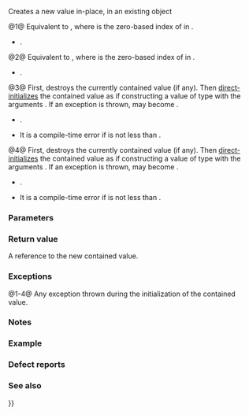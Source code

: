 {{cpp/utility/variant/title|emplace}}
{{cpp/utility/variant/navbar}}
{{dcl begin}}
{{dcla|num=1|constexpr=c++20|since=c++17|1=
template&lt; class T, class... Args &gt;
T&amp; emplace( Args&amp;&amp;... args );
}}
{{dcla|num=2|anchor=no|constexpr=c++20|since=c++17|1=
template&lt; class T, class U, class... Args &gt;
T&amp; emplace( std::initializer_list&lt;U&gt; il, Args&amp;&amp;... args );
}}
{{dcla|num=3|anchor=no|constexpr=c++20|since=c++17|1=
template&lt; std::size_t I, class... Args &gt;
std::variant_alternative_t&lt;I, variant&gt;&amp; emplace( Args&amp;&amp;... args );
}}
{{dcla|num=4|anchor=no|constexpr=c++20|since=c++17|1=
template&lt; std::size_t I, class U, class... Args &gt;
std::variant_alternative_t&lt;I, variant&gt;&amp;
    emplace( std::initializer_list&lt;U&gt; il, Args&amp;&amp;... args );
}}
{{dcl end}}

Creates a new value in-place, in an existing {{tt|variant}} object

@1@ Equivalent to {{c|emplace&lt;I&gt;(std::forward&lt;Args&gt;(args)...)}}, where {{tt|I}} is the zero-based index of {{tt|T}} in {{tt|Types...}}.
* {{cpp/enable_if|{{c|std::is_constructible_v&lt;T, Args...&gt;}} is {{c|true}}, and {{tt|T}} occurs exactly once in {{tt|Types...}}}}.
@2@ Equivalent to {{c|emplace&lt;I&gt;(il, std::forward&lt;Args&gt;(args)...)}}, where {{tt|I}} is the zero-based index of {{tt|T}} in {{tt|Types...}}.
* {{cpp/enable_if|{{c|std::is_constructible_v&lt;T, std::initializer_list&lt;U&gt;&amp;, Args...&gt;}} is {{c|true}}, and {{tt|T}} occurs exactly once in {{tt|Types...}}}}.
@3@ First, destroys the currently contained value (if any). Then [[cpp/language/direct initialization|direct-initializes]] the contained value as if constructing a value of type {{tt|T_I}} with the arguments {{c|std::forward&lt;Args&gt;(args)...}}. If an exception is thrown, {{c|*this}} may become {{rlpt|valueless_by_exception}}.
* {{cpp/enable_if|{{c|std::is_constructible_v&lt;T_I, Args...&gt;}} is {{c|true}}}}.
* It is a compile-time error if {{tt|I}} is not less than {{c|sizeof...(Types)}}.
@4@ First, destroys the currently contained value (if any). Then [[cpp/language/direct initialization|direct-initializes]] the contained value as if constructing a value of type {{tt|T_I}} with the arguments {{c|il, std::forward&lt;Args&gt;(args)...}}. If an exception is thrown, {{c|*this}} may become {{rlpt|valueless_by_exception}}.
* {{cpp/enable_if|{{c|std::is_constructible_v&lt;T_I, std::initializer_list&lt;U&gt;&amp;, Args...&gt;}} is {{c|true}}}}.
* It is a compile-time error if {{tt|I}} is not less than {{c|sizeof...(Types)}}.

===Parameters===
{{par begin}}
{{par|args|constructor arguments to use when constructing the new value}}
{{par|il|initializer_list argument to use when constructing the new value}}
{{par end}}

===Return value===
A reference to the new contained value.

===Exceptions===
@1-4@ Any exception thrown during the initialization of the contained value.

===Notes===
{{ftm begin|sort=1}}
{{ftm|std=C++20|dr=yes|value=202106L|__cpp_lib_variant|Fully {{c/core|constexpr}} {{tt|std::variant}} {{vl|1-4}}}}
{{ftm end}}

===Example===
{{example
|code =
#include &lt;iostream&gt;
#include &lt;string&gt;
#include &lt;variant&gt;

int main()
{
    std::variant&lt;std::string&gt; v1;
    v1.emplace&lt;0&gt;("abc"); // OK
    std::cout &lt;&lt; std::get&lt;0&gt;(v1) &lt;&lt; '\n';
    v1.emplace&lt;std::string&gt;("def"); // OK
    std::cout &lt;&lt; std::get&lt;0&gt;(v1) &lt;&lt; '\n';

    std::variant&lt;std::string, std::string&gt; v2;
    v2.emplace&lt;1&gt;("ghi"); // OK
    std::cout &lt;&lt; std::get&lt;1&gt;(v2) &lt;&lt; '\n';
    // v2.emplace&lt;std::string&gt;("abc"); -&gt; Error
}
|output =
abc
def
ghi
}}

===Defect reports===
{{dr list begin}}
{{dr list item|paper=P2231R1|std=C++20|before={{tt|emplace}} was not {{c/core|constexpr}} while the required operations can be {{c/core|constexpr}} in C++20|after=made {{c/core|constexpr}}}}
{{dr list end}}

===See also===
{{dsc begin}}
{{dsc inc|cpp/utility/variant/dsc operator{{=}}}}
{{dsc end}}

{{langlinks|es|ja|ru|zh}}
